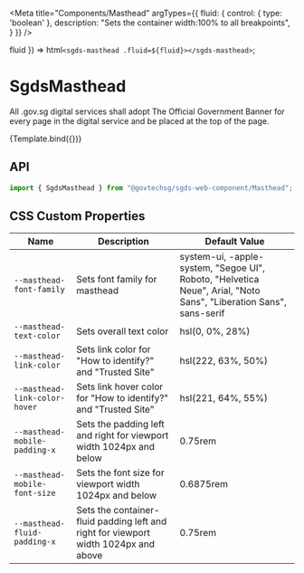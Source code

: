 
<Meta
  title="Components/Masthead"
  argTypes={{
    fluid: {
      control: { type: 'boolean' },
      description: "Sets the container width:100% to all breakpoints",
    }
  }}
/>

  fluid
}) =>
  html`
    <sgds-masthead .fluid=${fluid}></sgds-masthead>
  `;

# SgdsMasthead

All .gov.sg digital services shall adopt The Official Government Banner for every page in the digital service and be placed at the top of the page.

<Canvas>
  <Story name="Basic" args={{ fluid : 'true' }}>
    {Template.bind({})}
  </Story>
</Canvas>

## API

```jsx
import { SgdsMasthead } from "@govtechsg/sgds-web-component/Masthead";
```
<ArgsTable story="Basic" />

## CSS Custom Properties

<table>
  <thead>
    <tr>
      <th>Name</th>
      <th>Description</th>
      <th>Default Value</th>
    </tr>
  </thead>
  <tbody>
    <tr>
      <td>
        <code>--masthead-font-family</code>
      </td>
      <td>Sets font family for masthead</td>
      <td>system-ui, -apple-system, "Segoe UI", Roboto, "Helvetica Neue", Arial, "Noto Sans", "Liberation Sans", sans-serif</td>
    </tr>
    <tr>
      <td>
        <code>--masthead-text-color</code>
      </td>
      <td>
        Sets overall text color 
      </td>
      <td>hsl(0, 0%, 28%)</td>
    </tr>
    <tr>
      <td>
        <code>--masthead-link-color</code>
      </td>
      <td>
        Sets link color for  "How to identify?" and "Trusted Site"
      </td>
      <td>hsl(222, 63%, 50%)</td>
    </tr>
    <tr>
      <td>
        <code>--masthead-link-color-hover</code>
      </td>
      <td>
        Sets link hover color for  "How to identify?" and "Trusted Site"
      </td>
      <td>hsl(221, 64%, 55%)</td>
    </tr>
    <tr>
      <td>
        <code>--masthead-mobile-padding-x</code>
      </td>
      <td>
        Sets the padding left and right for viewport width 1024px and below
      </td>
      <td>0.75rem</td>
    </tr>
    <tr>
      <td>
        <code>--masthead-mobile-font-size</code>
      </td>
      <td>
        Sets the font size for viewport width 1024px and below
      </td>
      <td>0.6875rem</td>
    </tr>
    <tr>
      <td>
        <code>--masthead-fluid-padding-x</code>
      </td>
      <td>
        Sets the container-fluid padding left and right for viewport width 1024px and above
      </td>
      <td>0.75rem</td>
    </tr>
  </tbody>
</table>